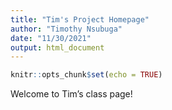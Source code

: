 ```yaml
---
title: "Tim's Project Homepage"
author: "Timothy Nsubuga"
date: "11/30/2021"
output: html_document
---
```


```r
knitr::opts_chunk$set(echo = TRUE)
```

Welcome to Tim's class page!